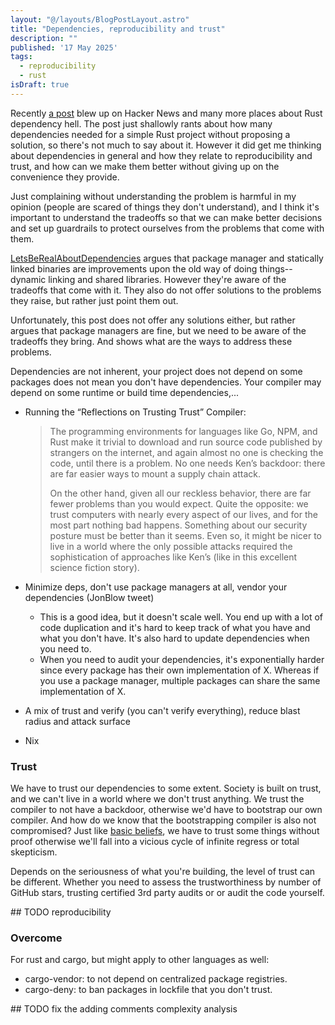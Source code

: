 ```yaml
---
layout: "@/layouts/BlogPostLayout.astro"
title: "Dependencies, reproducibility and trust"
description: ""
published: '17 May 2025'
tags:
  - reproducibility
  - rust
isDraft: true
---
```


Recently [a post](https://vincents.dev/blog/rust-dependencies-scare-me/) blew
up on Hacker News and many more places about Rust dependency hell. The post
just shallowly rants about how many dependencies needed for a simple Rust
project without proposing a solution, so there's not much to say about it.
However it did get me thinking about dependencies in general and how they
relate to reproducibility and trust, and how can we make them better without
giving up on the convenience they provide.

Just complaining without understanding the problem is harmful in my opinion
(people are scared of things they don't understand), and I think it's important
to understand the tradeoffs so that we can make better decisions and set up
guardrails to protect ourselves from the problems that come with them.

[LetsBeRealAboutDependencies](
https://wiki.alopex.li/LetsBeRealAboutDependencies) argues that package manager
and statically linked binaries are improvements upon the old way of doing
things--dynamic linking and shared libraries. However they're aware of the
tradeoffs that come with it. They also do not offer solutions to the problems
they raise, but rather just point them out.

Unfortunately, this post does not offer any solutions either, but rather argues
that package managers are fine, but we need to be aware of the tradeoffs they
bring. And shows what are the ways to address these problems.

Dependencies are not inherent, your project does not depend on some packages
does not mean you don't have dependencies. Your compiler may depend on some
runtime or build time dependencies,...

- Running the “Reflections on Trusting Trust” Compiler:
  >  The programming environments for languages like Go, NPM, and Rust make it
  >  trivial to download and run source code published by strangers on the
  >  internet, and again almost no one is checking the code, until there is a
  >  problem. No one needs Ken’s backdoor: there are far easier ways to mount a
  >  supply chain attack.
  >
  >  On the other hand, given all our reckless behavior, there are far fewer
  >  problems than you would expect. Quite the opposite: we trust computers
  >  with nearly every aspect of our lives, and for the most part nothing bad
  >  happens. Something about our security posture must be better than it
  >  seems. Even so, it might be nicer to live in a world where the only
  >  possible attacks required the sophistication of approaches like Ken’s
  >  (like in this excellent science fiction story).

- Minimize deps, don't use package managers at all, vendor your dependencies
  (JonBlow tweet)
  - This is a good idea, but it doesn't scale well. You end up with a lot of
    code duplication and it's hard to keep track of what you have and what you
    don't have. It's also hard to update dependencies when you need to.
  - When you need to audit your dependencies, it's exponentially harder since
    every package has their own implementation of X. Whereas if you use a
    package manager, multiple packages can share the same implementation of X.

- A mix of trust and verify (you can't verify everything), reduce blast radius
  and attack surface

- Nix

### Trust
We have to trust our dependencies to some extent. Society is built on trust,
and we can't live in a world where we don't trust anything. We trust the
compiler to not have a backdoor, otherwise we'd have to bootstrap our own
compiler. And how do we know that the bootstrapping compiler is also not
compromised? Just like [basic beliefs](https://iep.utm.edu/epi-just), we have
to trust some things without proof otherwise we'll fall into a vicious cycle of
infinite regress or total skepticism.

Depends on the seriousness of what you're building, the level of trust can be
different. Whether you need to assess the trustworthiness by number of GitHub
stars, trusting certified 3rd party audits or or audit the code yourself.

\## TODO reproducibility

### Overcome
For rust and cargo, but might apply to other languages as well:
- cargo-vendor: to not depend on centralized package registries.
- cargo-deny: to ban packages in lockfile that you don't trust.

\## TODO fix the adding comments complexity analysis
